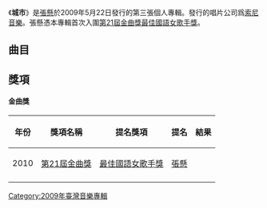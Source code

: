 {{intromissing|time=2010-05-23T02:33:10+00:00}}
{{Infobox album
| name       = 城市
| type       = [[專輯|專輯]]
| artist     = [[張懸|張懸]]
| cover      = City_cover.jpg
<!-- 未知參數 | background = orange -->
| released   = 2009年5月22日
| recorded   = 
| genre      = [[华语流行音樂|华语流行音樂]]
| length     = 47:45
| label      = [[索尼音樂|索尼音樂]]
| producer   = 
| reviews    = 
| prev_title = [[親愛的...我還不知道|親愛的...我還不知道]]
| prev_year  = 2007
| next_title = [[神的遊戲|神的遊戲]]
| next_year  = 2012
}}
《'''城市'''》是[[張懸|張懸]]於2009年5月22日發行的第三張個人專輯。發行的唱片公司爲[[索尼音樂|索尼音樂]]。張懸憑本專輯首次入圍[[第21屆金曲獎|第21屆金曲獎]][[最佳國語女歌手獎_(金曲獎)|最佳國語女歌手獎]]。

==曲目==
{{Tracklist
| total_length = 47:45

|all_writing = [[焦安溥|焦安溥]]
|all_arranger = Algae

| title1 = 關於我愛你
| length1 = 4:54

| title2 = Beautiful Woman
| longnote2 = '''首波主打'''
| length2 = 4:29

| title3 = Selling
| longnote3 = '''第二波主打'''
| length3 = 5:11

| title4 = 南國的孩子
| length4 = 5:38

| title5 = 島嶼雲煙
| length5 = 4:49

| title6 = 就在
| length6 = 3:36

| title7 = Stay – 牡蠣之歌
| length7 = 5:04

| title8 = 城市
| length8 = 4:45

| title9 = Love, New Year.
| length9 = 4:43

| title10 = 巷口
| length10 = 4:36
}}

==獎項==
====金曲獎====
{| class="wikitable"
!年份
!獎項名稱
!提名獎項
!提名
!結果
|-
| 2010
| [[第21屆金曲獎|第21屆金曲獎]]
| [[最佳華語女歌手獎_(金曲獎)|最佳國語女歌手獎]]
| [[張懸|張懸]]
| {{nom}}
|-
|}

[[Category:2009年臺灣音樂專輯|Category:2009年臺灣音樂專輯]]